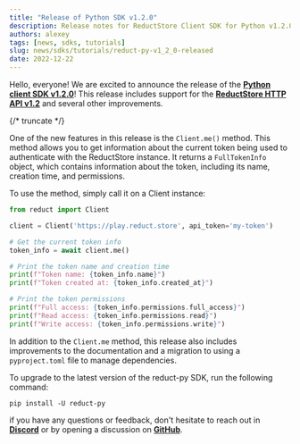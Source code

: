 ```yaml
---
title: "Release of Python SDK v1.2.0"
description: Release notes for ReductStore Client SDK for Python v1.2.0 with usage examples
authors: alexey
tags: [news, sdks, tutorials]
slug: news/sdks/tutorials/reduct-py-v1_2_0-released
date: 2022-12-22
---
```


Hello, everyone!
We are excited to announce the release of
the [**Python client SDK v1.2.0**](https://github.com/reductstore/reduct-py/releases/tag/v1.2.0)! This release includes
support for the
[**ReductStore HTTP API v1.2**](https://github.com/reductstore/reductstore/releases/tag/v1.2.0) and several other
improvements.

{/* truncate */}

One of the new features in this release is the `Client.me()` method. This method allows you to get information about the
current token being used to authenticate with the ReductStore instance. It returns a `FullTokenInfo` object, which
contains
information about the token, including its name, creation time, and permissions.

To use the method, simply call it on a Client instance:

```python
from reduct import Client

client = Client('https://play.reduct.store', api_token='my-token')

# Get the current token info
token_info = await client.me()

# Print the token name and creation time
print(f"Token name: {token_info.name}")
print(f"Token created at: {token_info.created_at}")

# Print the token permissions
print(f"Full access: {token_info.permissions.full_access}")
print(f"Read access: {token_info.permissions.read}")
print(f"Write access: {token_info.permissions.write}")
```

In addition to the `Client.me` method, this release also includes improvements to the documentation and a migration to
using a
`pyproject.toml` file to manage dependencies.

To upgrade to the latest version of the reduct-py SDK, run the following command:

```
pip install -U reduct-py
```

if you have any questions or feedback, don't hesitate to reach out in [**Discord**](https://discord.com/invite/8wPtPGJYsn)
or by opening a discussion on [**GitHub**](https://github.com/reductstore/reductstore/discussions).